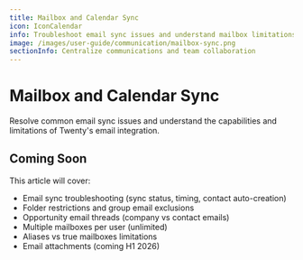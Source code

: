 ```yaml
---
title: Mailbox and Calendar Sync
icon: IconCalendar
info: Troubleshoot email sync issues and understand mailbox limitations and configurations.
image: /images/user-guide/communication/mailbox-sync.png
sectionInfo: Centralize communications and team collaboration
---
```


# Mailbox and Calendar Sync

Resolve common email sync issues and understand the capabilities and limitations of Twenty's email integration.

## Coming Soon

This article will cover:
- Email sync troubleshooting (sync status, timing, contact auto-creation)
- Folder restrictions and group email exclusions
- Opportunity email threads (company vs contact emails)
- Multiple mailboxes per user (unlimited)
- Aliases vs true mailboxes limitations
- Email attachments (coming H1 2026)

<ArticleEditContent></ArticleEditContent>

